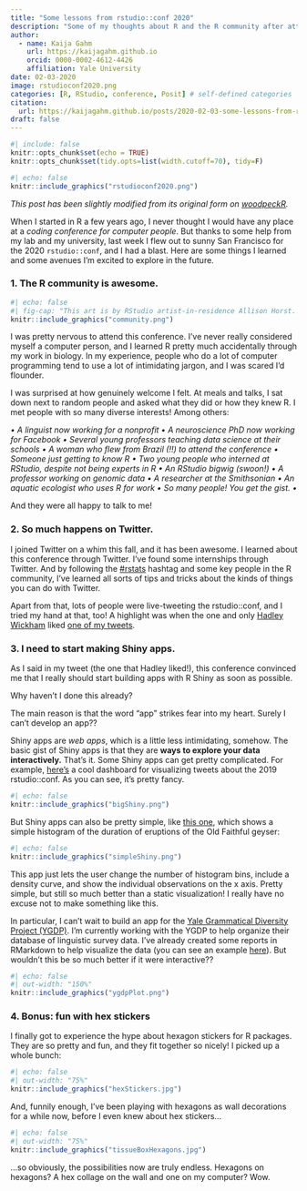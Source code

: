 ```yaml
---
title: "Some lessons from rstudio::conf 2020"
description: "Some of my thoughts about R and the R community after attending the 2020 rstudio::conf in San Francisco."
author:
  - name: Kaija Gahm
    url: https://kaijagahm.github.io
    orcid: 0000-0002-4612-4426
    affiliation: Yale University
date: 02-03-2020
image: rstudioconf2020.png
categories: [R, RStudio, conference, Posit] # self-defined categories
citation: 
  url: https://kaijagahm.github.io/posts/2020-02-03-some-lessons-from-rstudioconf-2020
draft: false
---
```


```r
#| include: false
knitr::opts_chunk$set(echo = TRUE)
knitr::opts_chunk$set(tidy.opts=list(width.cutoff=70), tidy=F)
```

```r
#| echo: false
knitr::include_graphics("rstudioconf2020.png")
```

*This post has been slightly modified from its original form on [woodpeckR](https://thewoodpeckr.wordpress.com/2020/02/03/some-lessons-from-rstudioconf/).*

When I started in R a few years ago, I never thought I would have any place at a *coding conference for computer people*. But thanks to some help from my lab and my university, last week I flew out to sunny San Francisco for the 2020 `rstudio::conf`, and I had a blast. Here are some things I learned and some avenues I'm excited to explore in the future.

### 1. The R community is awesome.

```r
#| echo: false
#| fig-cap: "This art is by RStudio artist-in-residence Allison Horst. She does amazing illustrations! You can find her work on her [GitHub page](https://github.com/allisonhorst/stats-illustrations)."
knitr::include_graphics("community.png")
```

I was pretty nervous to attend this conference. I've never really considered myself a computer person, and I learned R pretty much accidentally through my work in biology. In my experience, people who do a lot of computer programming tend to use a lot of intimidating jargon, and I was scared I'd flounder.

I was surprised at how genuinely welcome I felt. At meals and talks, I sat down next to random people and asked what they did or how they knew R. I met people with so many diverse interests! Among others:

*• A linguist now working for a nonprofit • A neuroscience PhD now working for Facebook • Several young professors teaching data science at their schools • A woman who flew from Brazil (!!) to attend the conference • Someone just getting to know R • Two young people who interned at RStudio, despite not being experts in R • An RStudio bigwig (swoon!) • A professor working on genomic data • A researcher at the Smithsonian • An aquatic ecologist who uses R for work • So many people! You get the gist. •*

And they were all happy to talk to me!

### 2. So much happens on Twitter.

I joined Twitter on a whim this fall, and it has been awesome. I learned about this conference through Twitter. I've found some internships through Twitter. And by following the [#rstats](https://twitter.com/hashtag/rstats?src=hashtag_click) hashtag and some key people in the R community, I've learned all sorts of tips and tricks about the kinds of things you can do with Twitter.

Apart from that, lots of people were live-tweeting the rstudio::conf, and I tried my hand at that, too! A highlight was when the one and only [Hadley Wickham](http://hadley.nz/) liked [one of my tweets](https://twitter.com/kaija_bean/status/1222661161717420033).

### 3. I need to start making Shiny apps.
As I said in my tweet (the one that Hadley liked!), this conference convinced me that I really should start building apps with R Shiny as soon as possible.

Why haven't I done this already?

The main reason is that the word "app" strikes fear into my heart. Surely I can't develop an app??

Shiny apps are *web apps*, which is a little less intimidating, somehow. The basic gist of Shiny apps is that they are **ways to explore your data interactively.** That's it. Some Shiny apps can get pretty complicated. For example, [here's](https://gadenbuie.shinyapps.io/tweet-conf-dash/) a cool dashboard for visualizing tweets about the 2019 rstudio::conf. As you can see, it's pretty fancy.

```r
#| echo: false
knitr::include_graphics("bigShiny.png")
```

But Shiny apps can also be pretty simple, like [this one](https://shiny.rstudio.com/gallery/faithful.html), which shows a simple histogram of the duration of eruptions of the Old Faithful geyser:

```r
#| echo: false
knitr::include_graphics("simpleShiny.png")
```

This app just lets the user change the number of histogram bins, include a density curve, and show the individual observations on the x axis. Pretty simple, but still so much better than a static visualization! I really have no excuse not to make something like this.

In particular, I can't wait to build an app for the [Yale Grammatical Diversity Project (YGDP)](https://ygdp.yale.edu/). I'm currently working with the YGDP to help organize their database of linguistic survey data. I've already created some reports in RMarkdown to help visualize the data (you can see an example [here](https://github.com/michaelchang64/ygdpDB/blob/master/outputs/construction_reports/report_sample_comewith.pdf)). But wouldn't this be so much better if it were interactive??

```r
#| echo: false
#| out-width: "150%"
knitr::include_graphics("ygdpPlot.png")
```

### 4. Bonus: fun with hex stickers

I finally got to experience the hype about hexagon stickers for R packages. They are so pretty and fun, and they fit together so nicely! I picked up a whole bunch:

```r
#| echo: false
#| out-width: "75%"
knitr::include_graphics("hexStickers.jpg")
```

And, funnily enough, I've been playing with hexagons as wall decorations for a while now, before I even knew about hex stickers...

```r
#| echo: false
#| out-width: "75%"
knitr::include_graphics("tissueBoxHexagons.jpg")
```

...so obviously, the possibilities now are truly endless. Hexagons on hexagons? A hex collage on the wall and one on my computer? Wow.
